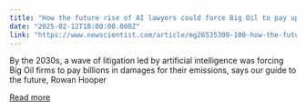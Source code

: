 ```yaml
---
title: "How the future rise of AI lawyers could force Big Oil to pay up"
date: "2025-02-12T18:00:00.000Z"
link: "https://www.newscientist.com/article/mg26535300-100-how-the-future-rise-of-ai-lawyers-could-force-big-oil-to-pay-up/?utm_campaign=RSS%7CNSNS&utm_source=NSNS&utm_medium=RSS&utm_content=technology"
---
```


By the 2030s, a wave of litigation led by artificial intelligence was forcing Big Oil firms to pay billions in damages for their emissions, says our guide to the future, Rowan Hooper

[Read more](https://www.newscientist.com/article/mg26535300-100-how-the-future-rise-of-ai-lawyers-could-force-big-oil-to-pay-up/?utm_campaign=RSS%7CNSNS&utm_source=NSNS&utm_medium=RSS&utm_content=technology)
